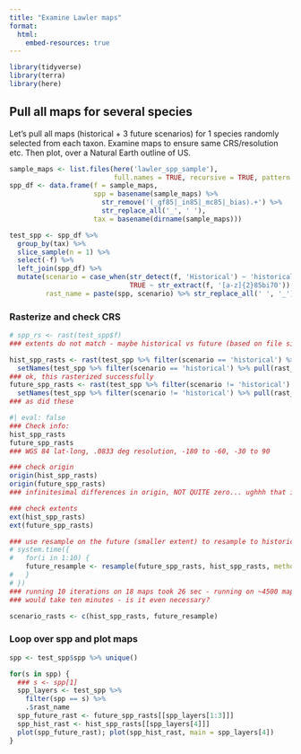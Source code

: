 ```yaml
---
title: "Examine Lawler maps"
format: 
  html:
    embed-resources: true
---
```


```r
library(tidyverse)
library(terra)
library(here)
```

## Pull all maps for several species

Let's pull all maps (historical + 3 future scenarios) for 1 species randomly selected from each taxon.  Examine maps to ensure same CRS/resolution etc.  Then plot, over a Natural Earth outline of US.

```r
sample_maps <- list.files(here('lawler_spp_sample'), 
                          full.names = TRUE, recursive = TRUE, pattern = '.tif')
spp_df <- data.frame(f = sample_maps,
                     spp = basename(sample_maps) %>%
                       str_remove('(_gf85|_in85|_mc85|_bias).+') %>%
                       str_replace_all('_', ' '),
                     tax = basename(dirname(sample_maps)))

test_spp <- spp_df %>% 
  group_by(tax) %>% 
  slice_sample(n = 1) %>%
  select(-f) %>%
  left_join(spp_df) %>%
  mutate(scenario = case_when(str_detect(f, 'Historical') ~ 'historical',
                              TRUE ~ str_extract(f, '[a-z]{2}85bi70')),
         rast_name = paste(spp, scenario) %>% str_replace_all(' ', '_'))
```

### Rasterize and check CRS

```r
# spp_rs <- rast(test_spp$f)
### extents do not match - maybe historical vs future (based on file size)?

hist_spp_rasts <- rast(test_spp %>% filter(scenario == 'historical') %>% pull(f)) %>%
  setNames(test_spp %>% filter(scenario == 'historical') %>% pull(rast_name))
### ok, this rasterized successfully
future_spp_rasts <- rast(test_spp %>% filter(scenario != 'historical') %>% pull(f)) %>%
  setNames(test_spp %>% filter(scenario != 'historical') %>% pull(rast_name))
### as did these
```

```r
#| eval: false
### Check info:
hist_spp_rasts
future_spp_rasts
### WGS 84 lat-long, .0833 deg resolution, -180 to -60, -30 to 90

### check origin
origin(hist_spp_rasts)
origin(future_spp_rasts)
### infinitesimal differences in origin, NOT QUITE zero... ughhh that is annoying

### check extents
ext(hist_spp_rasts)
ext(future_spp_rasts)

### use resample on the future (smaller extent) to resample to historical (larger extent)
# system.time({
#   for(i in 1:10) {
    future_resample <- resample(future_spp_rasts, hist_spp_rasts, method = 'near')
#   }
# }) 
### running 10 iterations on 18 maps took 26 sec - running on ~4500 maps 
### would take ten minutes - is it even necessary?

scenario_rasts <- c(hist_spp_rasts, future_resample)
```

### Loop over spp and plot maps
```r
spp <- test_spp$spp %>% unique()

for(s in spp) {
  ### s <- spp[1]
  spp_layers <- test_spp %>%
    filter(spp == s) %>%
    .$rast_name
  spp_future_rast <- future_spp_rasts[[spp_layers[1:3]]]
  spp_hist_rast <- hist_spp_rasts[[spp_layers[4]]]
  plot(spp_future_rast); plot(spp_hist_rast, main = spp_layers[4])
}
```

